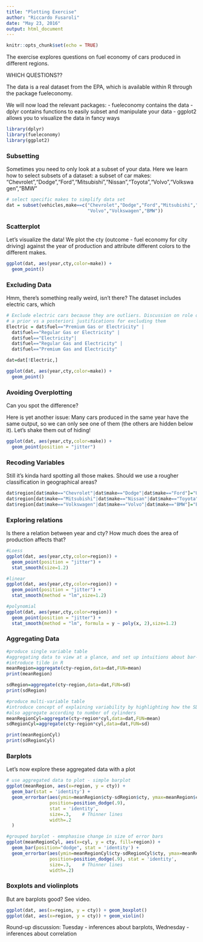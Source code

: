 ```yaml
---
title: "Plotting Exercise"
author: "Riccardo Fusaroli"
date: "May 23, 2016"
output: html_document
---
```


```r
knitr::opts_chunk$set(echo = TRUE)
```

The exercise explores questions on fuel economy of cars produced in different regions.

WHICH QUESTIONS??

The data is a real dataset from the EPA, which is available within R through the package fueleconomy.

We will now load the relevant packages:
- fueleconomy contains the data
- dplyr contains functions to easily subset and manipulate your data
- ggplot2 allows you to visualize the data in fancy ways

```r
library(dplyr)
library(fueleconomy)
library(ggplot2)
```

### Subsetting

Sometimes you need to only look at a subset of your data.
Here we learn how to select subsets of a dataset: a subset of car makes: "Chevrolet","Dodge","Ford","Mitsubishi","Nissan","Toyota","Volvo","Volkswagen","BMW"

```r
# select specific makes to simplify data set
dat = subset(vehicles,make==c("Chevrolet","Dodge","Ford","Mitsubishi","Nissan","Toyota",
                              "Volvo","Volkswagen","BMW"))
```

### Scatterplot

Let's visualize the data! We plot the cty (outcome - fuel economy for city driving) against the year of production and attribute different colors to the different makes.

```r

ggplot(dat, aes(year,cty,color=make)) + 
  geom_point()

```

### Excluding Data

Hmm, there's something really weird, isn't there? The dataset includes electric cars, which 

```r
# Exclude electric cars because they are outliers. Discussion on role of outliers and 
# a prior vs a posteriori justifications for excluding them
Electric = dat$fuel=="Premium Gas or Electricity" | 
  dat$fuel=="Regular Gas or Electricity" | 
  dat$fuel=="Electricity"|
  dat$fuel=="Regular Gas and Electricity" | 
  dat$fuel=="Premium Gas and Electricity"

dat=dat[!Electric,]

ggplot(dat, aes(year,cty,color=make)) + 
  geom_point()
```

### Avoiding Overplotting

Can you spot the difference?

Here is yet another issue: Many cars produced in the same year have the same output, so we can only see one of them (the others are hidden below it). Let's shake them out of hiding!

```r

ggplot(dat, aes(year,cty,color=make)) + 
  geom_point(position = "jitter")

```

### Recoding Variables

Still it's kinda hard spotting all those makes. Should we use a rougher classification in geographical areas?

```r
dat$region[dat$make=="Chevrolet"|dat$make=="Dodge"|dat$make=="Ford"]="US"
dat$region[dat$make=="Mitsubishi"|dat$make=="Nissan"|dat$make=="Toyota"]="Asia"
dat$region[dat$make=="Volkswagen"|dat$make=="Volvo"|dat$make=="BMW"]="EU"
```

### Exploring relations

Is there a relation between year and cty? How much does the area of production affects that?

```r

#Loess
ggplot(dat, aes(year,cty,color=region)) + 
  geom_point(position = "jitter") +
  stat_smooth(size=1.2)

#linear
ggplot(dat, aes(year,cty,color=region)) + 
  geom_point(position = "jitter") +
  stat_smooth(method = "lm",size=1.2)

#polynomial
ggplot(dat, aes(year,cty,color=region)) + 
  geom_point(position = "jitter") +
  stat_smooth(method = "lm", formula = y ~ poly(x, 2),size=1.2)

```

### Aggregating Data


```r
#produce single variable table
#aggregating data to view at a glance, and set up intuitions about bar-plots 
#introduce tilde in R 
meanRegion=aggregate(cty~region,data=dat,FUN=mean)
print(meanRegion)

sdRegion=aggregate(cty~region,data=dat,FUN=sd)
print(sdRegion)

#produce multi-variable table
#introduce concept of explaining variability by highlighting how the SD decreases when you
#also aggregate according to number of cylinders
meanRegionCyl=aggregate(cty~region*cyl,data=dat,FUN=mean)
sdRegionCyl=aggregate(cty~region*cyl,data=dat,FUN=sd)

print(meanRegionCyl)
print(sdRegionCyl)

```

### Barplots

Let's now explore these aggregated data with a plot

```r
# use aggregated data to plot - simple barplot
ggplot(meanRegion, aes(x=region, y = cty)) + 
  geom_bar(stat = 'identity') +
  geom_errorbar(aes(ymin=meanRegion$cty-sdRegion$cty, ymax=meanRegion$cty+sdRegion$cty),
                position=position_dodge(.9), 
                stat = 'identity',
                size=.3,    # Thinner lines
                width=.2
  )

#grouped barplot - emnphasise change in size of error bars
ggplot(meanRegionCyl, aes(x=cyl, y = cty, fill=region)) + 
  geom_bar(position="dodge", stat = 'identity') +
  geom_errorbar(aes(ymin=meanRegionCyl$cty-sdRegionCyl$cty, ymax=meanRegionCyl$cty+sdRegionCyl$cty),
                position=position_dodge(.9), stat = 'identity',
                size=.3,    # Thinner lines
                width=.2)

```

### Boxplots and violinplots

But are barplots good? See video.

```r

ggplot(dat, aes(x=region, y = cty)) + geom_boxplot()
ggplot(dat, aes(x=region, y = cty)) + geom_violin()

```

Round-up discussion: Tuesday - inferences about barplots, Wednesday - inferences about correlation
